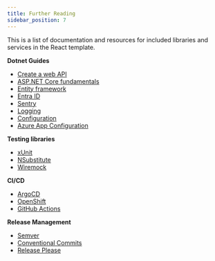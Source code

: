 ```yaml
---
title: Further Reading
sidebar_position: 7
---
```


This is a list of documentation and resources for included libraries and services in the React template.

**Dotnet Guides**

- [Create a web API](https://learn.microsoft.com/en-us/aspnet/core/tutorials/first-web-api?view=aspnetcore-9.0&tabs=visual-studio)
- [ASP.NET Core fundamentals](https://learn.microsoft.com/en-us/aspnet/core/fundamentals/?view=aspnetcore-9.0&tabs=windows)
- [Entity framework](https://learn.microsoft.com/en-us/ef/core/get-started/overview/first-app?tabs=netcore-cli)
- [Entra ID](https://learn.microsoft.com/en-us/entra/identity-platform/tutorial-web-app-dotnet-prepare-app?tabs=workforce-tenant)
- [Sentry](https://docs.sentry.io/platforms/dotnet/)
- [Logging](https://docs.microsoft.com/en-us/aspnet/core/fundamentals/logging/?view=aspnetcore-9.0)
- [Configuration](https://docs.microsoft.com/en-us/aspnet/core/fundamentals/configuration/?view=aspnetcore-9.0)
- [Azure App Configuration](https://learn.microsoft.com/en-us/azure/azure-app-configuration/quickstart-aspnet-core-app?tabs=entra-id)

**Testing libraries**

- [xUnit](https://xunit.net/)
- [NSubstitute](https://nsubstitute.github.io/)
- [Wiremock](https://wiremock.org/docs/solutions/dotnet/)

**CI/CD**

- [ArgoCD](https://argo-cd.readthedocs.io/en/stable/)
- [OpenShift](https://www.openshift.com/)
- [GitHub Actions](https://docs.github.com/en/actions)

**Release Management**

- [Semver](https://semver.org/)
- [Conventional Commits](https://www.conventionalcommits.org/en/v1.0.0/)
- [Release Please](https://github.com/googleapis/release-please)
